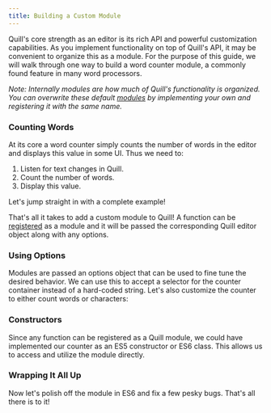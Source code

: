 ```yaml
---
title: Building a Custom Module
---
```


Quill's core strength as an editor is its rich API and powerful customization capabilities. As you implement functionality on top of Quill's API, it may be convenient to organize this as a module. For the purpose of this guide, we will walk through one way to build a word counter module, a commonly found feature in many word processors.

_Note: Internally modules are how much of Quill's functionality is organized. You can overwrite these default [modules](/docs/modules/) by implementing your own and registering it with the same name._

### Counting Words

At its core a word counter simply counts the number of words in the editor and displays this value in some UI. Thus we need to:

1. Listen for text changes in Quill.
1. Count the number of words.
1. Display this value.

Let's jump straight in with a complete example!

<CodePen height="379" hash="bZkWKA" />

That's all it takes to add a custom module to Quill! A function can be [registered](/docs/api/#quillregistermodule/) as a module and it will be passed the corresponding Quill editor object along with any options.

### Using Options

Modules are passed an options object that can be used to fine tune the desired behavior. We can use this to accept a selector for the counter container instead of a hard-coded string. Let's also customize the counter to either count words or characters:

<CodePen height="430" hash="OXqmEp" />

### Constructors

Since any function can be registered as a Quill module, we could have implemented our counter as an ES5 constructor or ES6 class. This allows us to access and utilize the module directly.

<CodePen height="688" hash="BzbRVR" />

### Wrapping It All Up

Now let's polish off the module in ES6 and fix a few pesky bugs. That's all there is to it!

<CodePen height="772" hash="wWOdXZ" />
